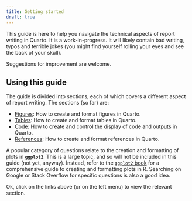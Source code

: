 ```yaml
---
title: Getting started
draft: true
---
```


This guide is here to help you navigate the technical aspects of report writing in Quarto. It is a work-in-progress. It will likely contain bad writing, typos and terrible jokes (you might find yourself rolling your eyes and see the back of your skull). 

Suggestions for improvement are welcome.

## Using this guide

The guide is divided into sections, each of which covers a different aspect of report writing. The sections (so far) are:

- [Figures](01g-figures.qmd): How to create and format figures in Quarto.
- [Tables](02g-tables.qmd): How to create and format tables in Quarto.
- [Code](03g-code.qmd): How to create and control the display of code and outputs in Quarto.
- [References](04g-references.qmd): How to create and format references in Quarto.

A popular category of questions relate to the creation and formatting of plots in **`ggplot2`**. This is a large topic, and so will not be included in this guide (not yet, anyway). Instead, refer to the [`ggplot2` book](https://ggplot2-book.org/) for a comprehensive guide to creating and formatting plots in R. Searching on Google or Stack Overflow for specific questions is also a good idea. 

Ok, click on the links above (or on the left menu) to view the relevant section.